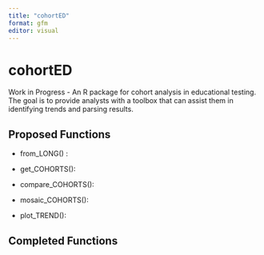 ```yaml
---
title: "cohortED"
format: gfm
editor: visual
---
```


# cohortED

Work in Progress - An R package for cohort analysis in educational testing. The goal is to provide analysts with a toolbox that can assist them in identifying trends and parsing results.

## Proposed Functions

-   from_LONG() :

-   get_COHORTS():

-   compare_COHORTS():

-   mosaic_COHORTS():

-   plot_TREND():

## Completed Functions

